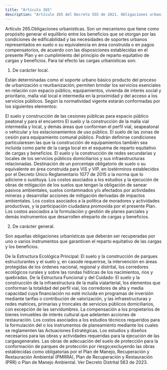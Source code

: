 ```yaml
---
title: "Artículo 265"
description: "Artículo 265 del Decreto 555 de 2021. Obligaciones urbanísticas."
---
```


Artículo 265.Obligaciones urbanísticas. Son un mecanismo que tiene como propósito generar el equilibrio entre los beneficios que se otorgan por las condiciones de edificabilidad y las necesidades de soportes urbanos representados en suelo o su equivalencia en área construida o en pagos compensatorios, de acuerdo con las disposiciones establecidas en el presente Plan y en cumplimiento del principio de reparto equitativo de cargas y beneficios. Para tal efecto las cargas urbanísticas son:
 
1. De carácter local.
 
Están determinadas como el soporte urbano básico producto del proceso de urbanización o reurbanización; permiten brindar los servicios esenciales en relación con espacio público, equipamientos, vivienda de interés social y prioritario, malla vial local e intermedia en la proximidad y del acceso a los servicios públicos. Según la normatividad vigente estarán conformadas por los siguientes elementos:
 
El suelo y construcción de las cesiones públicas para espacio público peatonal y para el encuentro
El suelo y la construcción de la malla vial intermedia y local, y demás áreas que conforman el perfil vial, seapeatonal o vehicular y los estacionamientos de uso público.
El suelo de las zonas de cesión para equipamiento comunal público. Podrán definirse condiciones particularesen las que la construcción de equipamientos también sea incluida como parte de la carga local en el esquema de reparto equitativo de cargas y beneficios.
El suelo y la construcción de redes secundarias y locales de los servicios públicos domiciliarios y sus infraestructuras relacionadas.
Destinación de un porcentaje obligatorio de suelo o su equivalente en área construida para VIS y VIP, en lostérminos establecidos por el Decreto Único Reglamentario 1077 de 2015 o la norma que lo adicione o sustituya.
Los costos asociados a los estudios y la ejecución de obras de mitigación de los suelos que tengan la obligación de sanear pasivos ambientales, suelos contaminados y/o afectados por actividades mineras y desarrollar acciones de mitigación derivadas de impactos ambientales.
Los costos asociados a la política de moradores y actividades productivas, y la participación ciudadana promovida por el presente Plan.
Los costos asociados a la formulación y gestión de planes parciales y demás instrumentos que desarrollen elreparto de cargas y beneficios.
 
2. De carácter general.
 
Son aquellas obligaciones urbanísticas que deberán ser recuperadas por uno o varios instrumentos que garanticen el reparto equitativo de las cargas y los beneficios.
 
De la Estructura Ecológica Principal: El suelo y la construcción de parques estructurantes y el suelo y, en casode requerirse, la intervención en áreas protegidas de los órdenes nacional, regional y distrital, los corredores ecológicos rurales y sobre las rondas hídricas de los nacimientos, ríos y quebradas.
De la Estructura Funcional y del Cuidado: El suelo y la construcción de la infraestructura de la malla vialarterial, los elementos que conforman la totalidad del perfil vial, los corredores de alta y media capacidad cuya financiación no esté incluida en programas de inversión mediante tarifas o contribución de valorización, y las infraestructuras y redes matrices, primarias y troncales de servicios públicos domiciliarios, con excepción de las servidumbres.
La compensación a los propietarios de bienes inmuebles de interés cultural que adelanten acciones de restauración.
Los costos asociados a los estudios técnicos requeridos para la formulación del o los instrumentos de planeamiento mediante los cuales se reglamenten las Actuaciones Estratégicas.
Los estudios y diseños necesarios para las obras y actividades requeridas para la ejecución de las cargasgenerales.
Las obras de adecuación del suelo de protección para la conformación de parques de protección por riesgo;excluyendo las obras establecidas como obligatorias por el Plan de Manejo, Recuperación y Restauración Ambiental (PMRRA), Plan de Recuperación y Restauración (PRR) o Plan de Manejo Ambiental.
Ver Decreto Distrital 563 de 2023.